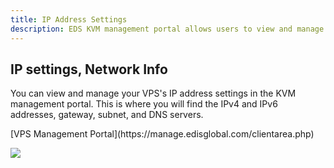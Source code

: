 ```yaml
---
title: IP Address Settings
description: EDS KVM management portal allows users to view and manage their VPS's IP address settings, including IPv4 and IPv6 addresses, gateway, subnet, and DNS servers.
---
```


## IP settings, Network Info

You can view and manage your VPS's IP address settings in the KVM management portal. This is where you will find the IPv4 and IPv6 addresses, gateway, subnet, and DNS servers.

<Steps>
  <Step title="Log in to your">
    [VPS Management Portal](https://manage.edisglobal.com/clientarea.php)
  </Step>

  <Step title="Locate your VPS in the Services tab" />

  <Step title="Click &#x22;Network info&#x22;" />
</Steps>

![](/assets/vps-network-info.webp)
